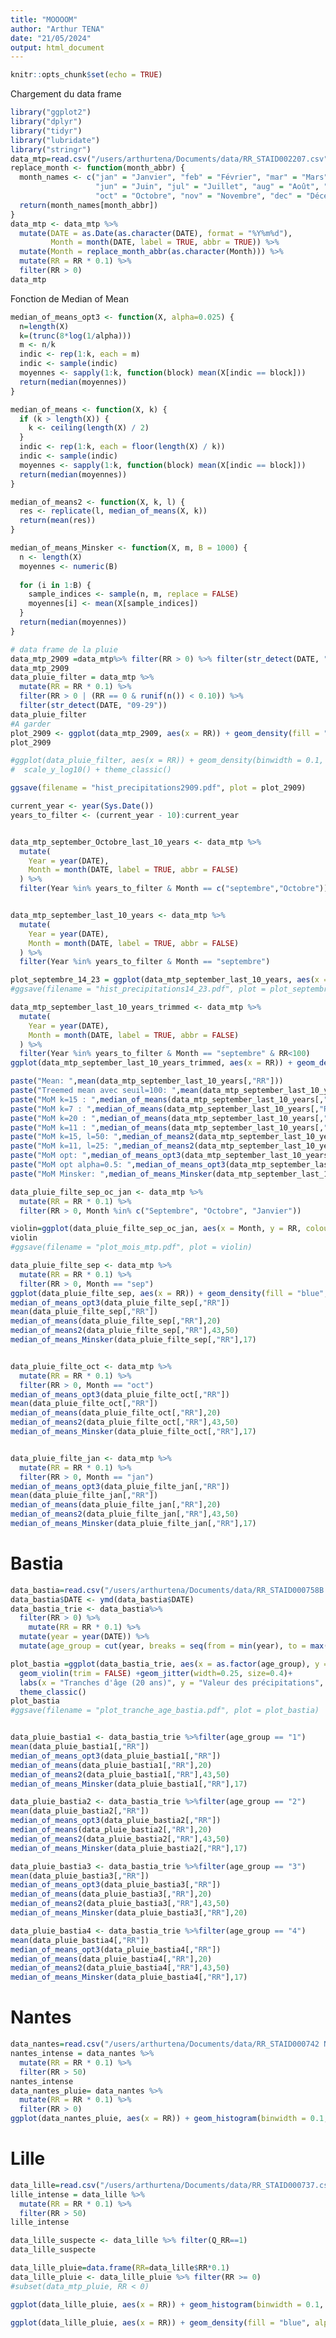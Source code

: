 ```yaml
---
title: "MOOOOM"
author: "Arthur TENA"
date: "21/05/2024"
output: html_document
---
```


```r
knitr::opts_chunk$set(echo = TRUE)
```

Chargement du data frame

```r
library("ggplot2")
library("dplyr")
library("tidyr")
library("lubridate")
library("stringr")
data_mtp=read.csv("/users/arthurtena/Documents/data/RR_STAID002207.csv")
replace_month <- function(month_abbr) {
  month_names <- c("jan" = "Janvier", "feb" = "Février", "mar" = "Mars", "apr" = "Avril", "may" = "Mai", 
                   "jun" = "Juin", "jul" = "Juillet", "aug" = "Août", "sep" = "Septembre", 
                   "oct" = "Octobre", "nov" = "Novembre", "dec" = "Décembre")
  return(month_names[month_abbr])
}
data_mtp <- data_mtp %>%
  mutate(DATE = as.Date(as.character(DATE), format = "%Y%m%d"),
         Month = month(DATE, label = TRUE, abbr = TRUE)) %>%
  mutate(Month = replace_month_abbr(as.character(Month))) %>%
  mutate(RR = RR * 0.1) %>%
  filter(RR > 0)
data_mtp
```


Fonction de Median of Mean
```r
median_of_means_opt3 <- function(X, alpha=0.025) {
  n=length(X)
  k=(trunc(8*log(1/alpha)))
  m <- n/k
  indic <- rep(1:k, each = m)
  indic <- sample(indic)
  moyennes <- sapply(1:k, function(block) mean(X[indic == block]))
  return(median(moyennes))
}

median_of_means <- function(X, k) {
  if (k > length(X)) {
    k <- ceiling(length(X) / 2)
  }
  indic <- rep(1:k, each = floor(length(X) / k))
  indic <- sample(indic)
  moyennes <- sapply(1:k, function(block) mean(X[indic == block]))
  return(median(moyennes))
}

median_of_means2 <- function(X, k, l) {
  res <- replicate(l, median_of_means(X, k))
  return(mean(res))
}

median_of_means_Minsker <- function(X, m, B = 1000) {
  n <- length(X)
  moyennes <- numeric(B)
  
  for (i in 1:B) {
    sample_indices <- sample(n, m, replace = FALSE)
    moyennes[i] <- mean(X[sample_indices])
  }
  return(median(moyennes))
}
```

```r
# data frame de la pluie
data_mtp_2909 =data_mtp%>% filter(RR > 0) %>% filter(str_detect(DATE, "09-29"))
data_mtp_2909
data_pluie_filter = data_mtp %>%
  mutate(RR = RR * 0.1) %>%
  filter(RR > 0 | (RR == 0 & runif(n()) < 0.10)) %>%
  filter(str_detect(DATE, "09-29"))
data_pluie_filter
#A garder
plot_2909 <- ggplot(data_mtp_2909, aes(x = RR)) + geom_density(fill = "blue", color = "black") + labs(title = "Histogramme des précipitations ajustées la journée du 29 septembre", x = "Précipitations (RR)", y = "Fréquence") + theme_classic()
plot_2909

#ggplot(data_pluie_filter, aes(x = RR)) + geom_density(binwidth = 0.1, fill = "blue", color = "black") + labs(title = "Histogramme des précipitations ajustées", x = "Précipitations (RR)", y = "Fréquence") +
#  scale_y_log10() + theme_classic()

ggsave(filename = "hist_precipitations2909.pdf", plot = plot_2909)
```

```r
current_year <- year(Sys.Date())
years_to_filter <- (current_year - 10):current_year


data_mtp_september_Octobre_last_10_years <- data_mtp %>%
  mutate(
    Year = year(DATE),
    Month = month(DATE, label = TRUE, abbr = FALSE)
  ) %>%
  filter(Year %in% years_to_filter & Month == c("septembre","Octobre"))


data_mtp_september_last_10_years <- data_mtp %>%
  mutate(
    Year = year(DATE),
    Month = month(DATE, label = TRUE, abbr = FALSE)
  ) %>%
  filter(Year %in% years_to_filter & Month == "septembre")

plot_septembre_14_23 = ggplot(data_mtp_september_last_10_years, aes(x = RR)) + geom_density(fill = "blue", color = "black") + labs(title = "Histogramme des précipitations ajustées du mois de septembre des 10 dernières années", x = "Précipitations (RR)", y = "Fréquence") + theme_classic()
#ggsave(filename = "hist_precipitations14_23.pdf", plot = plot_septembre_14_23)

data_mtp_september_last_10_years_trimmed <- data_mtp %>%
  mutate(
    Year = year(DATE),
    Month = month(DATE, label = TRUE, abbr = FALSE)
  ) %>%
  filter(Year %in% years_to_filter & Month == "septembre" & RR<100)
ggplot(data_mtp_september_last_10_years_trimmed, aes(x = RR)) + geom_density(fill = "blue", color = "black") + labs(title = "Histogramme des précipitations ajustées et treemed du mois de septembre des 10 dernières années", x = "Précipitations (RR)", y = "Fréquence") + theme_classic()

paste("Mean: ",mean(data_mtp_september_last_10_years[,"RR"]))
paste("Treemed mean avec seuil=100: ",mean(data_mtp_september_last_10_years_trimmed[,"RR"]))
paste("MoM k=15 : ",median_of_means(data_mtp_september_last_10_years[,"RR"],15))
paste("MoM k=7 : ",median_of_means(data_mtp_september_last_10_years[,"RR"],7))
paste("MoM k=20 : ",median_of_means(data_mtp_september_last_10_years[,"RR"],20))
paste("MoM k=11 : ",median_of_means(data_mtp_september_last_10_years[,"RR"],11))
paste("MoM k=15, l=50: ",median_of_means2(data_mtp_september_last_10_years[,"RR"],15,50))
paste("MoM k=11, l=25: ",median_of_means2(data_mtp_september_last_10_years[,"RR"],11,25))
paste("MoM opt: ",median_of_means_opt3(data_mtp_september_last_10_years[,"RR"]))
paste("MoM opt alpha=0.5: ",median_of_means_opt3(data_mtp_september_last_10_years[,"RR"], alpha = 0.5))
paste("MoM Minsker: ",median_of_means_Minsker(data_mtp_september_last_10_years[,"RR"],7))
```

```r
data_pluie_filte_sep_oc_jan <- data_mtp %>%
  mutate(RR = RR * 0.1) %>%
  filter(RR > 0, Month %in% c("Septembre", "Octobre", "Janvier"))

violin=ggplot(data_pluie_filte_sep_oc_jan, aes(x = Month, y = RR, colour = Month)) +geom_violin()+geom_jitter(width=0.25, size=0.4) + labs(title = "Précipitations ajustées pour Septembre, Octobre et Janvier", x = "Mois", y = "Précipitations (RR)", colour="Mois") + scale_color_manual(values = c("Janvier" = "green", "Septembre" = "blue", "Octobre" = "red")) + theme_classic()
violin
#ggsave(filename = "plot_mois_mtp.pdf", plot = violin)

data_pluie_filte_sep <- data_mtp %>%
  mutate(RR = RR * 0.1) %>%
  filter(RR > 0, Month == "sep")
ggplot(data_pluie_filte_sep, aes(x = RR)) + geom_density(fill = "blue", color = "black") + labs(title = "Histogramme des précipitations ajustées la journée du 29 septembre", x = "Précipitations (RR)", y = "Fréquence") + theme_classic()
median_of_means_opt3(data_pluie_filte_sep[,"RR"])
mean(data_pluie_filte_sep[,"RR"])
median_of_means(data_pluie_filte_sep[,"RR"],20)
median_of_means2(data_pluie_filte_sep[,"RR"],43,50)
median_of_means_Minsker(data_pluie_filte_sep[,"RR"],17)


data_pluie_filte_oct <- data_mtp %>%
  mutate(RR = RR * 0.1) %>%
  filter(RR > 0, Month == "oct")
median_of_means_opt3(data_pluie_filte_oct[,"RR"])
mean(data_pluie_filte_oct[,"RR"])
median_of_means(data_pluie_filte_oct[,"RR"],20)
median_of_means2(data_pluie_filte_oct[,"RR"],43,50)
median_of_means_Minsker(data_pluie_filte_oct[,"RR"],17)


data_pluie_filte_jan <- data_mtp %>%
  mutate(RR = RR * 0.1) %>%
  filter(RR > 0, Month == "jan")
median_of_means_opt3(data_pluie_filte_jan[,"RR"])
mean(data_pluie_filte_jan[,"RR"])
median_of_means(data_pluie_filte_jan[,"RR"],20)
median_of_means2(data_pluie_filte_jan[,"RR"],43,50)
median_of_means_Minsker(data_pluie_filte_jan[,"RR"],17)
```

# Bastia

```r
data_bastia=read.csv("/users/arthurtena/Documents/data/RR_STAID000758B.csv")
data_bastia$DATE <- ymd(data_bastia$DATE)
data_bastia_trie <- data_bastia%>%
  filter(RR > 0) %>%
    mutate(RR = RR * 0.1) %>%
  mutate(year = year(DATE)) %>%
  mutate(age_group = cut(year, breaks = seq(from = min(year), to = max(year) + 20, by = 20), right = FALSE, labels = FALSE))

plot_bastia =ggplot(data_bastia_trie, aes(x = as.factor(age_group), y = RR, colour=as.factor(age_group))) +
  geom_violin(trim = FALSE) +geom_jitter(width=0.25, size=0.4)+
  labs(x = "Tranches d'âge (20 ans)", y = "Valeur des précipitations", title = "Valeurs des précipitations par période de 20 ans" , colour = "Tranches de 20 ans") + scale_color_manual(values = c("1" = "blue","2"= "red", "3" = "green", "4" = "yellow")) +
  theme_classic()
plot_bastia
#ggsave(filename = "plot_tranche_age_bastia.pdf", plot = plot_bastia)


data_pluie_bastia1 <- data_bastia_trie %>%filter(age_group == "1")
mean(data_pluie_bastia1[,"RR"])
median_of_means_opt3(data_pluie_bastia1[,"RR"])
median_of_means(data_pluie_bastia1[,"RR"],20)
median_of_means2(data_pluie_bastia1[,"RR"],43,50)
median_of_means_Minsker(data_pluie_bastia1[,"RR"],17)

data_pluie_bastia2 <- data_bastia_trie %>%filter(age_group == "2")
mean(data_pluie_bastia2[,"RR"])
median_of_means_opt3(data_pluie_bastia2[,"RR"])
median_of_means(data_pluie_bastia2[,"RR"],20)
median_of_means2(data_pluie_bastia2[,"RR"],43,50)
median_of_means_Minsker(data_pluie_bastia2[,"RR"],17)

data_pluie_bastia3 <- data_bastia_trie %>%filter(age_group == "3")
mean(data_pluie_bastia3[,"RR"])
median_of_means_opt3(data_pluie_bastia3[,"RR"])
median_of_means(data_pluie_bastia3[,"RR"],20)
median_of_means2(data_pluie_bastia3[,"RR"],43,50)
median_of_means_Minsker(data_pluie_bastia3[,"RR"],20)

data_pluie_bastia4 <- data_bastia_trie %>%filter(age_group == "4")
mean(data_pluie_bastia4[,"RR"])
median_of_means_opt3(data_pluie_bastia4[,"RR"])
median_of_means(data_pluie_bastia4[,"RR"],20)
median_of_means2(data_pluie_bastia4[,"RR"],43,50)
median_of_means_Minsker(data_pluie_bastia4[,"RR"],17)
```



# Nantes

```r
data_nantes=read.csv("/users/arthurtena/Documents/data/RR_STAID000742 N.csv")
nantes_intense = data_nantes %>%
  mutate(RR = RR * 0.1) %>%
  filter(RR > 50)
nantes_intense
data_nantes_pluie= data_nantes %>%
  mutate(RR = RR * 0.1) %>%
  filter(RR > 0)
ggplot(data_nantes_pluie, aes(x = RR)) + geom_histogram(binwidth = 0.1, fill = "blue", color = "black") + labs(title = "Histogramme des précipitations ajustées", x = "Précipitations (RR)", y = "Fréquence") + theme_classic()
```

# Lille

```r
data_lille=read.csv("/users/arthurtena/Documents/data/RR_STAID000737.csv")
lille_intense = data_lille %>%
  mutate(RR = RR * 0.1) %>%
  filter(RR > 50)
lille_intense

data_lille_suspecte <- data_lille %>% filter(Q_RR==1)
data_lille_suspecte

data_lille_pluie=data.frame(RR=data_lille$RR*0.1)
data_lille_pluie <- data_lille_pluie %>% filter(RR >= 0)
#subset(data_mtp_pluie, RR < 0)

ggplot(data_lille_pluie, aes(x = RR)) + geom_histogram(binwidth = 0.1, fill = "blue", color = "black") + labs(title = "Histogramme des précipitations ajustées", x = "Précipitations (RR)", y = "Fréquence") + theme_classic()

ggplot(data_lille_pluie, aes(x = RR)) + geom_density(fill = "blue", alpha = 0.5) + labs(title = "Densité des précipitations ajustées", x = "Précipitations (RR)", y = "Densité") + theme_classic()

```